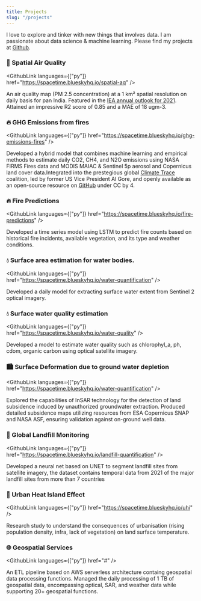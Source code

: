 ```yaml
---
title: Projects
slug: "/projects"
---
```



I love to explore and tinker with new things that involves data. I am passionate about data science & machine learning. Please find my projects at [Github](https://github.com/saheelBreezo).

### 🍃  Spatial Air Quality

<GithubLink
  languages={["py"]}
  href="https://spacetime.blueskyhq.io/spatial-aq"
/>

An air quality map (PM 2.5 concentration) at a 1 km² spatial resolution on daily basis for pan India. Featured in the [IEA
annual outlook for 2021](https://www.iea.org/reports/india-energy-outlook-2021). Attained an impressive R2 score of 0.85 and a MAE of 18 ugm-3.

### 🔥 GHG Emissions from fires

<GithubLink
  languages={["py"]}
  href="https://spacetime.blueskyhq.io/ghg-emissions-fires"
/>

Developed a hybrid model that combines machine learning and empirical methods to estimate daily CO2, CH4, and N2O emissions using NASA FIRMS Fires data and MODIS MAIAC & Sentinel 5p aerosol and Copernicus land cover data.Integrated into the prestegious global [Climate Trace](https://climatetrace.org/) coalition, led by former US Vice President Al Gore, and openly available
as an open-source resource on [GitHub](https://github.com/Blueskyanalytics/ghg-emissions/) under CC by 4.

### 🔥 Fire Predictions

<GithubLink
  languages={["py"]}
  href="https://spacetime.blueskyhq.io/fire-predictions"
/>

Developed a time series model using LSTM to predict fire counts based on historical fire incidents, available vegetation, and its type and weather conditions.

### 💧 Surface area estimation for water bodies. 

<GithubLink
  languages={["py"]}
  href="https://spacetime.blueskyhq.io/water-quantification"
/>

Developed a daily model for extracting surface water extent from Sentinel 2 optical imagery.

### 💧 Surface water quality estimation 

<GithubLink
  languages={["py"]}
  href="https://spacetime.blueskyhq.io/water-quality"
/>

Developed a model to estimate water quality such as chlorophyl_a, ph, cdom, organic carbon using optical satellite imagery.

### 🏙 Surface Deformation due to ground water depletion

<GithubLink
  languages={["py"]}
  href="https://spacetime.blueskyhq.io/water-quantification"
/>

Explored the capabilities of InSAR technology for the detection of land subsidence induced by unauthorized groundwater
extraction. Produced detailed subsidence maps utilizing resources from ESA Copernicus SNAP and NASA ASF, ensuring
validation against on-ground well data.

### 🍂 Global Landfill Monitoring

<GithubLink
  languages={["py"]}
  href="https://spacetime.blueskyhq.io/landfill-quantification"
/>

Developed a neural net based on UNET to segment landfill sites from satellite imagery, the dataset contains temporal data from 2021 of the major landfill sites from more than 7 countries

### 🌇 Urban Heat Island Effect

<GithubLink
  languages={["py"]}
  href="https://spacetime.blueskyhq.io/uhi"
/>

Research study to understand the consequences of urbanisation (rising population density, infra, lack of vegetation) on land surface temperature.

### 🌐 Geospatial Services
<GithubLink
  languages={["py"]}
  href="#"
/>

An ETL pipeline based on AWS serverless architecture containg geospatial data processing functions. Managed the daily processing of 1 TB of geospatial data, encompassing optical, SAR, and weather data while supporting
20+ geospatial functions.